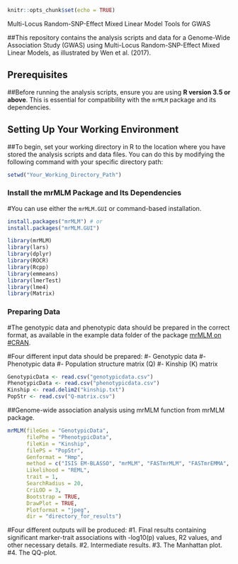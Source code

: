 

```{r setup, include=FALSE}
knitr::opts_chunk$set(echo = TRUE)
```
 Multi-Locus Random-SNP-Effect Mixed Linear Model Tools for GWAS

##This repository contains the analysis scripts and data for a Genome-Wide Association Study (GWAS) using Multi-Locus Random-SNP-Effect Mixed Linear Models, as illustrated by Wen et al. (2017). 

## Prerequisites

##Before running the analysis scripts, ensure you are using **R version 3.5 or above**. This is essential for compatibility with the `mrMLM` package and its dependencies.

## Setting Up Your Working Environment

##To begin, set your working directory in R to the location where you have stored the analysis scripts and data files. You can do this by modifying the following command with your specific directory path:

```{r}
setwd("Your_Working_Directory_Path")
```

### Install the mrMLM Package and Its Dependencies
#You can use either the `mrMLM.GUI` or command-based installation.

```{r}

install.packages("mrMLM") # or
install.packages("mrMLM.GUI")

```

```{r}
library(mrMLM)
library(lars)
library(dplyr)
library(ROCR)
library(Rcpp)
library(emmeans)
library(lmerTest)
library(lme4)
library(Matrix)

```

### Preparing Data
#The genotypic data and phenotypic data should be prepared in the correct format, as available in the example data folder of the package [mrMLM on #CRAN](https://cran.r-project.org/package=mrMLM).

#Four different input data should be prepared:
#- Genotypic data
#- Phenotypic data
#- Population structure matrix (Q) 
#- Kinship (K) matrix
```{r}
GenotypicData <- read.csv("genotypicdata.csv")
PhenotypicData <- read.csv("phenotypicdata.csv")
Kinship <- read.delim2("kinship.txt")
PopStr <- read.csv("Q-matrix.csv")
```

##Genome-wide association analysis using mrMLM function from mrMLM package.
```{r}

mrMLM(fileGen = "GenotypicData",
      filePhe = "PhenotypicData",
      fileKin = "Kinship",
      filePS = "PopStr",
      Genformat = "Hmp",
      method = c("ISIS EM-BLASSO", "mrMLM", "FASTmrMLM", "FASTmrEMMA", "pLARmEB", "pKWmEB"),
      Likelihood = "REML",
      trait = 1,
      SearchRadius = 20,
      CriLOD = 3,
      Bootstrap = TRUE,
      DrawPlot = TRUE,
      Plotformat = "jpeg",
      dir = "directory_for_results")
```

#Four different outputs will be produced:
#1. Final results containing significant marker-trait associations with -log10(p) values, R2 values, and other necessary details.
#2. Intermediate results.
#3. The Manhattan plot.
#4. The QQ-plot.
